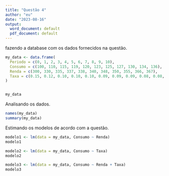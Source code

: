 ```yaml
---
title: "Questão 4"
author: "eu"
date: "2023-08-16"
output:
  word_document: default
  pdf_document: default
---
```



fazendo a database com os dados fornecidos na questão.
```r
my_data <- data.frame(
  Periodo = c(0, 1, 2, 3, 4, 5, 6, 7, 8, 9, 10),
  Consumo = c(100, 110, 115, 119, 120, 123, 125, 127, 130, 134, 136),
  Renda = c(300, 330, 335, 337, 338, 340, 348, 350, 355, 366, 367),
  Taxa = c(0.15, 0.12, 0.10, 0.10, 0.10, 0.09, 0.09, 0.09, 0.08, 0.08, 0.07)
)


my_data

```
Analisando os dados.
```r
names(my_data)
summary(my_data)
```

Estimando os modelos de acordo com a questão.
```r
modelo1 <- lm(data = my_data, Consumo ~ Renda)
modelo1

modelo2 <- lm(data = my_data, Consumo ~ Taxa)
modelo2

modelo3 <- lm(data = my_data, Consumo ~ Renda + Taxa)
modelo3
```


